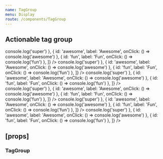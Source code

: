 ```yaml
---
name: TagGroup
menu: Display
route: /components/TagGroup
---
```



<PageTitle src="components/Tag" title="TagGroup" />

## Actionable tag group

<Playground>
  <ThemeWrapper>
    <Flex wrap direction="row" justifyContent="space-between">
      <Flex direction="column">
        <Rhythm my={1}>
          <TagGroup
            actionable
            tags={[
              { id: 'super', label: 'Super', onClick: () => console.log('super') },
              { id: 'awesome', label: 'Awesome', onClick: () => console.log('awesome') },
              { id: 'fun', label: 'Fun', onClick: () => console.log('fun') },
            ]}
          />
          <TagGroup
            actionable
            shape="brick"
            tags={[
              { id: 'super', label: 'Super', onClick: () => console.log('super') },
              { id: 'awesome', label: 'Awesome', onClick: () => console.log('awesome') },
              { id: 'fun', label: 'Fun', onClick: () => console.log('fun') },
            ]}
          />
        </Rhythm>
      </Flex>
      <Flex direction="column">
        <Rhythm my={1}>
          <TagGroup
            actionable
            size="medium"
            tags={[
              { id: 'super', label: 'Super', onClick: () => console.log('super') },
              { id: 'awesome', label: 'Awesome', onClick: () => console.log('awesome') },
              { id: 'fun', label: 'Fun', onClick: () => console.log('fun') },
            ]}
          />
          <TagGroup
            actionable
            shape="brick"
            size="medium"
            tags={[
              { id: 'super', label: 'Super', onClick: () => console.log('super') },
              { id: 'awesome', label: 'Awesome', onClick: () => console.log('awesome') },
              { id: 'fun', label: 'Fun', onClick: () => console.log('fun') },
            ]}
          />
        </Rhythm>
      </Flex>
      <Flex direction="column">
        <Rhythm my={1}>
          <TagGroup
            actionable
            size="large"
            tags={[
              { id: 'super', label: 'Super', onClick: () => console.log('super') },
              { id: 'awesome', label: 'Awesome', onClick: () => console.log('awesome') },
              { id: 'fun', label: 'Fun', onClick: () => console.log('fun') },
            ]}
          />
          <TagGroup
            actionable
            shape="brick"
            size="large"
            tags={[
              { id: 'super', label: 'Super', onClick: () => console.log('super') },
              { id: 'awesome', label: 'Awesome', onClick: () => console.log('awesome') },
              { id: 'fun', label: 'Fun', onClick: () => console.log('fun') },
            ]}
          />
        </Rhythm>
      </Flex>
    </Flex>
  </ThemeWrapper>
</Playground>

## \[props\]

### TagGroup

<Props of={TagGroup} />
